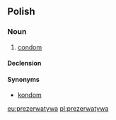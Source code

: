 ==Polish==

===Noun===
{{head|pl|noun|g=f}}

# [[condom]]

====Declension====
{{pl-decl-noun
|prezerwatywa|prezerwatywy
|prezerwatywy|prezerwatyw
|prezerwatywie|prezerwatywom
|prezerwatywę|prezerwatywy
|prezerwatywą|prezerwatywami
|prezerwatywie|prezerwatywach
|prezerwatywo|prezerwatywy
}}

====Synonyms====
* [[kondom]]

[[eu:prezerwatywa]]
[[pl:prezerwatywa]]
